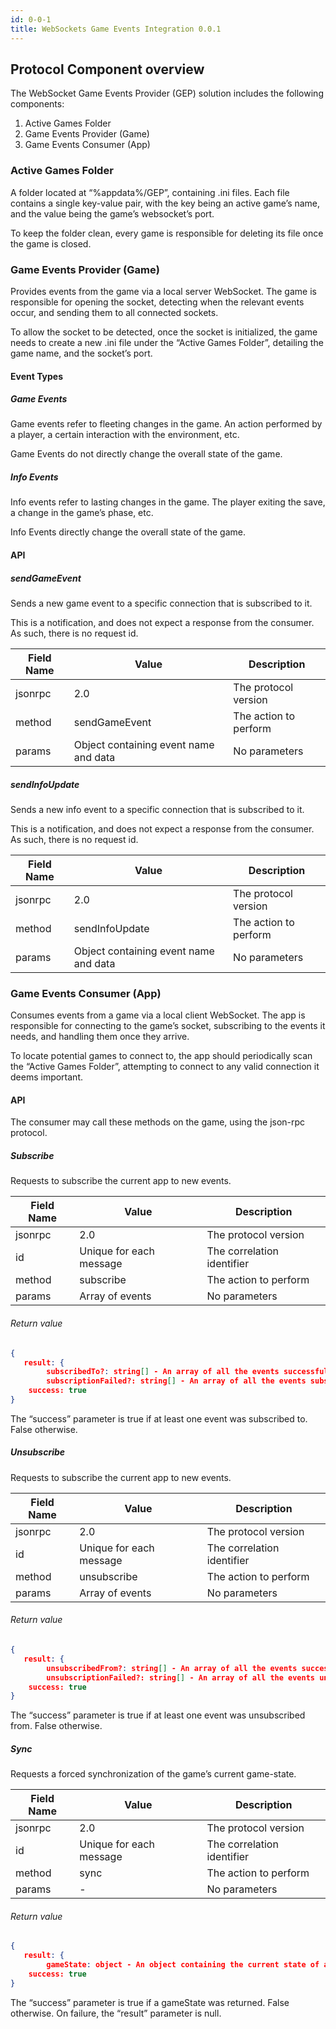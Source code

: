 ```yaml
---
id: 0-0-1
title: WebSockets Game Events Integration 0.0.1
---
```


## Protocol Component overview
The WebSocket Game Events Provider (GEP) solution includes the following components:
1. Active Games Folder
2. Game Events Provider (Game)
3. Game Events Consumer (App)

### Active Games Folder
A folder located at “%appdata%/GEP”, containing .ini files. Each file contains a single key-value pair, with the key being an active game’s name, and the value being the game’s websocket’s port.

To keep the folder clean, every game is responsible for deleting its file once the game is closed.

### Game Events Provider (Game)
Provides events from the game via a local server WebSocket. The game is responsible for opening the socket, detecting when the relevant events occur, and sending them to all connected sockets.

To allow the socket to be detected, once the socket is initialized, the game needs to create a new .ini file under the “Active Games Folder”, detailing the game name, and the socket’s port.

#### Event Types
##### Game Events
Game events refer to fleeting changes in the game. An action performed by a player, a certain interaction with the environment, etc.

Game Events do not directly change the overall state of the game.

##### Info Events
Info events refer to lasting changes in the game. The player exiting the save, a change in the game’s phase, etc.

Info Events directly change the overall state of the game.

#### API
##### sendGameEvent
Sends a new game event to a specific connection that is subscribed to it.

This is a notification, and does not expect a response from the consumer. As such, there is no request id.

Field Name          | Value    | Description |
------------ | ------------| ------------- |
jsonrpc | 2.0 | The protocol version |
method | sendGameEvent | The action to perform |
params | Object containing event name and data | No parameters |

##### sendInfoUpdate
Sends a new info event to a specific connection that is subscribed to it.

This is a notification, and does not expect a response from the consumer. As such, there is no request id.

Field Name          | Value    | Description |
------------ | ------------| ------------- |
jsonrpc | 2.0 | The protocol version |
method | sendInfoUpdate | The action to perform |
params | Object containing event name and data | No parameters |

### Game Events Consumer (App)
Consumes events from a game via a local client WebSocket. The app is responsible for connecting to the game’s socket, subscribing to the events it needs, and handling them once they arrive.

To locate potential games to connect to, the app should periodically scan the “Active Games Folder”, attempting to connect to any valid connection it deems important.

#### API
The consumer may call these methods on the game, using the json-rpc protocol.

##### Subscribe
Requests to subscribe the current app to new events.

Field Name          | Value    | Description |
------------ | ------------| ------------- |
jsonrpc | 2.0 | The protocol version |
id | Unique for each message | The correlation identifier |
method | subscribe | The action to perform |
params | Array of events | No parameters |

###### Return value
```json
{ 
   result: {
        subscribedTo?: string[] - An array of all the events successfully subscribed to
        subscriptionFailed?: string[] - An array of all the events subscribing to failed
    success: true
}
```

The “success” parameter is true if at least one event was subscribed to. False otherwise.

##### Unsubscribe
Requests to subscribe the current app to new events.

Field Name          | Value    | Description |
------------ | ------------| ------------- |
jsonrpc | 2.0 | The protocol version |
id | Unique for each message | The correlation identifier |
method | unsubscribe | The action to perform |
params | Array of events | No parameters |

###### Return value
```json
{ 
   result: {
        unsubscribedFrom?: string[] - An array of all the events successfully unsubscribed from
        unsubscriptionFailed?: string[] - An array of all the events unsubscribing from failed
    success: true
}
```

The “success” parameter is true if at least one event was unsubscribed from. False otherwise.

##### Sync
Requests a forced synchronization of the game’s current game-state.

Field Name          | Value    | Description |
------------ | ------------| ------------- |
jsonrpc | 2.0 | The protocol version |
id | Unique for each message | The correlation identifier |
method | sync | The action to perform |
params | - | No parameters |

###### Return value
```json
{ 
   result: {
        gameState: object - An object containing the current state of all info-events data
    success: true
}
```

The “success” parameter is true if a gameState was returned. False otherwise.
On failure, the “result” parameter is null.